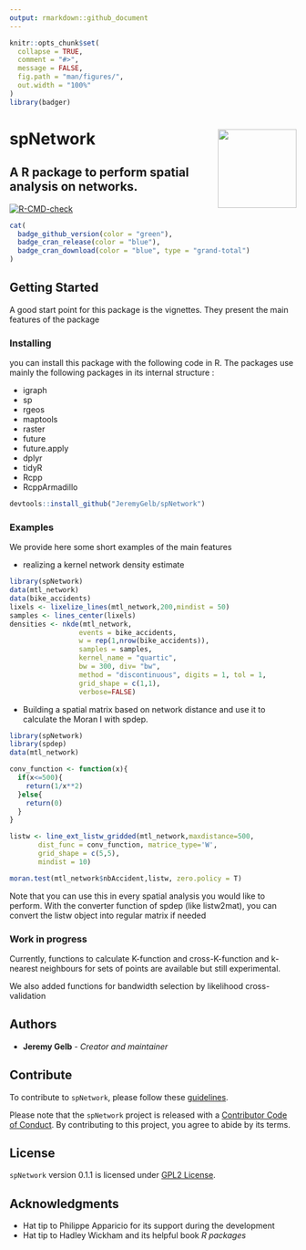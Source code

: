 ```yaml
---
output: rmarkdown::github_document
---
```


<!-- README.md is generated from README.Rmd. Please edit that file -->

```r
knitr::opts_chunk$set(
  collapse = TRUE,
  comment = "#>",
  message = FALSE,
  fig.path = "man/figures/",
  out.width = "100%"
)
library(badger)
```

# spNetwork <img src='man/figures/spNetwork_logo.png' align="right" height="138.5" />
## A R package to perform spatial analysis on networks.

<!-- badges: start -->

[![R-CMD-check](https://github.com/JeremyGelb/spNetwork/actions/workflows/R-CMD-check.yaml/badge.svg)](https://github.com/JeremyGelb/spNetwork/actions/workflows/R-CMD-check.yaml)
```r
cat(
  badge_github_version(color = "green"),
  badge_cran_release(color = "blue"),
  badge_cran_download(color = "blue", type = "grand-total")
)
```
<!-- badges: end -->

## Getting Started

A good start point for this package is the vignettes. They present the main features of the package


### Installing

you can install this package with the following code in R.
The packages use mainly the following packages in its internal structure :

* igraph
* sp
* rgeos
* maptools
* raster
* future
* future.apply
* dplyr
* tidyR
* Rcpp
* RcppArmadillo

```r
devtools::install_github("JeremyGelb/spNetwork")
```

### Examples

We provide here some short examples of the main features

* realizing a kernel network density estimate

```r
library(spNetwork)
data(mtl_network)
data(bike_accidents)
lixels <- lixelize_lines(mtl_network,200,mindist = 50)
samples <- lines_center(lixels)
densities <- nkde(mtl_network,
                 events = bike_accidents,
                 w = rep(1,nrow(bike_accidents)),
                 samples = samples,
                 kernel_name = "quartic",
                 bw = 300, div= "bw",
                 method = "discontinuous", digits = 1, tol = 1,
                 grid_shape = c(1,1),
                 verbose=FALSE)
```
* Building a spatial matrix based on network distance and use it to calculate the Moran I with spdep.

```r
library(spNetwork)
library(spdep)
data(mtl_network)

conv_function <- function(x){
  if(x<=500){
    return(1/x**2)
  }else{
    return(0)
  }
}

listw <- line_ext_listw_gridded(mtl_network,maxdistance=500,
       dist_func = conv_function, matrice_type='W',
       grid_shape = c(5,5),
       mindist = 10)

moran.test(mtl_network$nbAccident,listw, zero.policy = T)
```
Note that you can use this in every spatial analysis you would like to perform. With the converter function of spdep (like listw2mat), you can convert the listw object into regular matrix if needed

### Work in progress

Currently, functions to calculate K-function and cross-K-function and k-nearest neighbours for sets of points are available but still experimental.

We also added functions for bandwidth selection by likelihood cross-validation

## Authors

* **Jeremy Gelb** - *Creator and maintainer*

## Contribute

To contribute to `spNetwork`, please follow these [guidelines](https://github.com/JeremyGelb/spNetwork/blob/master/CONTRIBUTING.md).

Please note that the `spNetwork` project is released with a [Contributor Code of Conduct](https://github.com/JeremyGelb/spNetwork/blob/master/CONDUCT.md). By contributing to this project, you agree to abide by its terms.


## License

`spNetwork` version 0.1.1 is licensed under [GPL2 License](https://github.com/JeremyGelb/spNetwork/blob/master/LICENSE.txt).

## Acknowledgments

* Hat tip to Philippe Apparicio for its support during the development
* Hat tip to Hadley Wickham and its helpful book *R packages*
